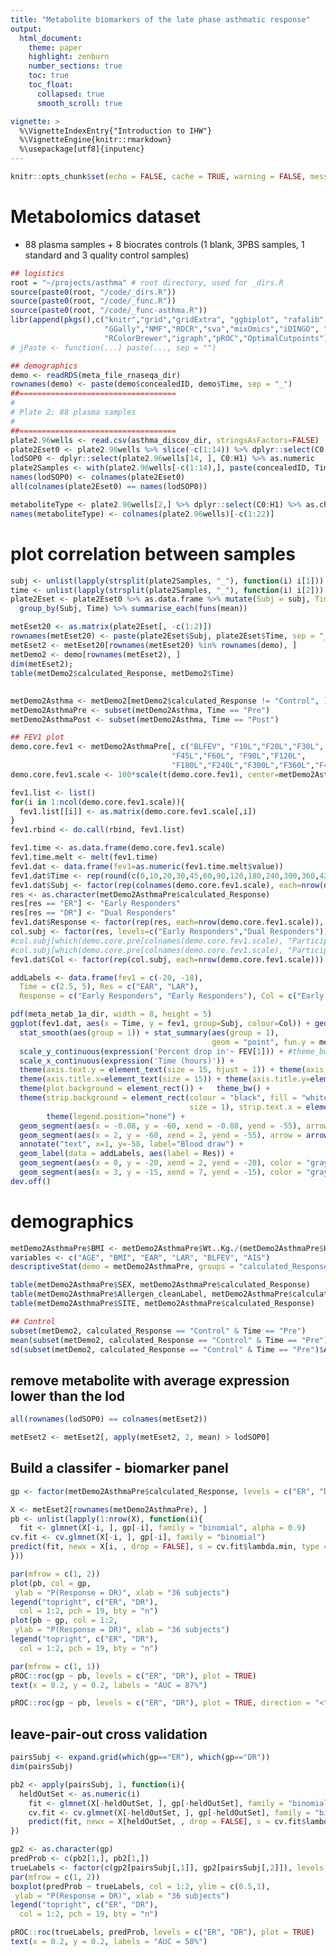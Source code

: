 ```yaml
---
title: "Metabolite biomarkers of the late phase asthmatic response"
output: 
  html_document:
    theme: paper
    highlight: zenburn
    number_sections: true
    toc: true
    toc_float: 
      collapsed: true
      smooth_scroll: true

vignette: >
  %\VignetteIndexEntry{"Introduction to IHW"}
  %\VignetteEngine{knitr::rmarkdown}
  %\usepackage[utf8]{inputenc}
---
```


```r
knitr::opts_chunk$set(echo = FALSE, cache = TRUE, warning = FALSE, message = FALSE)
```
\newpage

# Metabolomics dataset 
  * 88 plasma samples + 8 biocrates controls (1 blank, 3PBS samples, 1 standard and 3 quality control samples)

```r
## logistics
root = "~/projects/asthma" # root directory, used for _dirs.R
source(paste0(root, "/code/_dirs.R"))
source(paste0(root, "/code/_func.R"))
source(paste0(root, "/code/_func-asthma.R"))
libr(append(pkgs(),c("knitr","grid","gridExtra", "ggbiplot", "rafalib",
                     "GGally","NMF","ROCR","sva","mixOmics","iDINGO", "glmnet",
                     "RColorBrewer","igraph","pROC","OptimalCutpoints")))
# jPaste <- function(...) paste(..., sep = "")

## demographics
demo <- readRDS(meta_file_rnaseqa_dir)
rownames(demo) <- paste(demo$concealedID, demo$Time, sep = "_")
##===================================
#
# Plate 2: 88 plasma samples
#
##===================================
plate2.96wells <- read.csv(asthma_discov_dir, stringsAsFactors=FALSE)
plate2Eset0 <- plate2.96wells %>% slice(-c(1:14)) %>% dplyr::select(C0:H1) %>% apply(., 2, as.numeric)
lodSOP0 <- dplyr::select(plate2.96wells[14, ], C0:H1) %>% as.numeric
plate2Samples <- with(plate2.96wells[-c(1:14),], paste(concealedID, Time, sep = "_"))
names(lodSOP0) <- colnames(plate2Eset0)
all(colnames(plate2Eset0) == names(lodSOP0))

metaboliteType <- plate2.96wells[2,] %>% dplyr::select(C0:H1) %>% as.character %>% factor
names(metaboliteType) <- colnames(plate2.96wells)[-c(1:22)]


```

# plot correlation between samples

```r
subj <- unlist(lapply(strsplit(plate2Samples, "_"), function(i) i[1]))
time <- unlist(lapply(strsplit(plate2Samples, "_"), function(i) i[2]))
plate2Eset <- plate2Eset0 %>% as.data.frame %>% mutate(Subj = subj, Time = time) %>% 
  group_by(Subj, Time) %>% summarise_each(funs(mean))

metEset20 <- as.matrix(plate2Eset[, -c(1:2)])
rownames(metEset20) <- paste(plate2Eset$Subj, plate2Eset$Time, sep = "_")
metEset2 <- metEset20[rownames(metEset20) %in% rownames(demo), ]
metDemo2 <- demo[rownames(metEset2), ]
dim(metEset2);
table(metDemo2$calculated_Response, metDemo2$Time)

```

##

```r
metDemo2Asthma <- metDemo2[metDemo2$calculated_Response != "Control", ]
metDemo2AsthmaPre <- subset(metDemo2Asthma, Time == "Pre")
metDemo2AsthmaPost <- subset(metDemo2Asthma, Time == "Post")

## FEV1 plot
demo.core.fev1 <- metDemo2AsthmaPre[, c("BLFEV", "F10L","F20L","F30L",
                                    "F45L","F60L", "F90L","F120L",
                                    "F180L","F240L","F300L","F360L","F420L")]
demo.core.fev1.scale <- 100*scale(t(demo.core.fev1), center=metDemo2AsthmaPre$BLFEV, scale=metDemo2AsthmaPre$BLFEV)

fev1.list <- list()
for(i in 1:ncol(demo.core.fev1.scale)){
  fev1.list[[i]] <- as.matrix(demo.core.fev1.scale[,i])
}
fev1.rbind <- do.call(rbind, fev1.list)

fev1.time <- as.data.frame(demo.core.fev1.scale)
fev1.time.melt <- melt(fev1.time)
fev1.dat <- data.frame(fev1=as.numeric(fev1.time.melt$value))
fev1.dat$Time <- rep(round(c(0,10,20,30,45,60,90,120,180,240,300,360,420)/60,2), ncol(demo.core.fev1.scale))
fev1.dat$Subj <- factor(rep(colnames(demo.core.fev1.scale), each=nrow(demo.core.fev1.scale)))
res <- as.character(metDemo2AsthmaPre$calculated_Response)
res[res == "ER"] <- "Early Responders"
res[res == "DR"] <- "Dual Responders"
fev1.dat$Response <- factor(rep(res, each=nrow(demo.core.fev1.scale)), levels=c("Early Responders","Dual Responders"))
col.subj <- factor(res, levels=c("Early Responders","Dual Responders"))
#col.subj[which(demo.core.pre[colnames(demo.core.fev1.scale), "Participant.ID"] == "L_ST_005")] <- "DR2"
#col.subj[which(demo.core.pre[colnames(demo.core.fev1.scale), "Participant.ID"] == "L_ST_026")] <- "ER2"
fev1.dat$Col <- factor(rep(col.subj, each=nrow(demo.core.fev1.scale)))

addLabels <- data.frame(fev1 = c(-20, -18),
  Time = c(2.5, 5), Res = c("EAR", "LAR"),
  Response = c("Early Responders", "Early Responders"), Col = c("Early Responders", "Early Responders"), Subj = c("Subj110_Pre", "Subj110_Pre"))

pdf(meta_metab_1a_dir, width = 8, height = 5)
ggplot(fev1.dat, aes(x = Time, y = fev1, group=Subj, colour=Col)) + geom_line() +
  stat_smooth(aes(group = 1)) + stat_summary(aes(group = 1),
                                             geom = "point", fun.y = mean, shape = 17, size = 3) + facet_grid(. ~ Response) +
  scale_y_continuous(expression('Percent drop in'~ FEV[1])) + #theme_bw() +
  scale_x_continuous(expression('Time (hours)')) +
  theme(axis.text.y = element_text(size = 15, hjust = 1)) + theme(axis.text.x = element_text(size = 15, hjust = 0.5))+
  theme(axis.title.x=element_text(size = 15)) + theme(axis.title.y=element_text(size = 15,angle = 90))+ 
  theme(plot.background = element_rect()) +   theme_bw() + 
  theme(strip.background = element_rect(colour = "black", fill = "white",
                                        size = 1), strip.text.x = element_text(size=20)) +
        theme(legend.position="none") + 
  geom_segment(aes(x = -0.08, y = -60, xend = -0.08, yend = -55), arrow = arrow(length = unit(0.3, "cm")), col = "black") +
  geom_segment(aes(x = 2, y = -60, xend = 2, yend = -55), arrow = arrow(length = unit(0.3, "cm")), col = "black") +
  annotate("text", x=1, y=-58, label="Blood draw") +
  geom_label(data = addLabels, aes(label = Res)) +
  geom_segment(aes(x = 0, y = -20, xend = 2, yend = -20), color = "gray", linetype = "dashed") +
  geom_segment(aes(x = 3, y = -15, xend = 7, yend = -15), color = "gray", linetype = "dashed")
dev.off()

```

# demographics

```r
metDemo2AsthmaPre$BMI <- metDemo2AsthmaPre$Wt..Kg./(metDemo2AsthmaPre$HT.cm./100)^2
variables <- c("AGE", "BMI", "EAR", "LAR", "BLFEV", "AIS")
descriptiveStat(demo = metDemo2AsthmaPre, groups = "calculated_Response", variables = variables)

table(metDemo2AsthmaPre$SEX, metDemo2AsthmaPre$calculated_Response)
table(metDemo2AsthmaPre$Allergen_cleanLabel, metDemo2AsthmaPre$calculated_Response)
table(metDemo2AsthmaPre$SITE, metDemo2AsthmaPre$calculated_Response)

## Control
subset(metDemo2, calculated_Response == "Control" & Time == "Pre")
mean(subset(metDemo2, calculated_Response == "Control" & Time == "Pre")$AGE)
sd(subset(metDemo2, calculated_Response == "Control" & Time == "Pre")$AGE)
```

## remove metabolite with average expression lower than the lod

```r
all(rownames(lodSOP0) == colnames(metEset2))

metEset2 <- metEset2[, apply(metEset2, 2, mean) > lodSOP0]
```

## Build a classifer - biomarker panel

```r
gp <- factor(metDemo2AsthmaPre$calculated_Response, levels = c("ER", "DR"))

X <- metEset2[rownames(metDemo2AsthmaPre), ]
pb <- unlist(lapply(1:nrow(X), function(i){
  fit <- glmnet(X[-i, ], gp[-i], family = "binomial", alpha = 0.9)
cv.fit <- cv.glmnet(X[-i, ], gp[-i], family = "binomial")
predict(fit, newx = X[i, , drop = FALSE], s = cv.fit$lambda.min, type = "response")
}))

par(mfrow = c(1, 2))
plot(pb, col = gp,
 ylab = "P(Response = DR)", xlab = "36 subjects")
legend("topright", c("ER", "DR"), 
  col = 1:2, pch = 19, bty = "n")
plot(pb ~ gp, col = 1:2,
 ylab = "P(Response = DR)", xlab = "36 subjects")
legend("topright", c("ER", "DR"), 
  col = 1:2, pch = 19, bty = "n")

par(mfrow = c(1, 1))
pROC::roc(gp ~ pb, levels = c("ER", "DR"), plot = TRUE)
text(x = 0.2, y = 0.2, labels = "AUC = 87%")

pROC::roc(gp ~ pb, levels = c("ER", "DR"), plot = TRUE, direction = "<")


```

## leave-pair-out cross validation

```r
pairsSubj <- expand.grid(which(gp=="ER"), which(gp=="DR"))
dim(pairsSubj)

pb2 <- apply(pairsSubj, 1, function(i){
  heldOutSet <- as.numeric(i)
    fit <- glmnet(X[-heldOutSet, ], gp[-heldOutSet], family = "binomial", alpha = 0.9)
    cv.fit <- cv.glmnet(X[-heldOutSet, ], gp[-heldOutSet], family = "binomial")
    predict(fit, newx = X[heldOutSet, , drop = FALSE], s = cv.fit$lambda.min, type = "response")
})

gp2 <- as.character(gp)
predProb <- c(pb2[1,], pb2[1,])
trueLabels <- factor(c(gp2[pairsSubj[,1]], gp2[pairsSubj[,2]]), levels = c("ER", "DR"))
par(mfrow = c(1, 2))
boxplot(predProb ~ trueLabels, col = 1:2, ylim = c(0.5,1),
 ylab = "P(Response = DR)", xlab = "36 subjects")
legend("topright", c("ER", "DR"), 
  col = 1:2, pch = 19, bty = "n")

pROC::roc(trueLabels, predProb, levels = c("ER", "DR"), plot = TRUE)
text(x = 0.2, y = 0.2, labels = "AUC = 50%")




```

